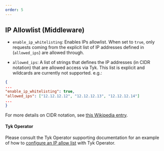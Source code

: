 ```yaml
---
order: 5
---
```


## IP Allowlist (Middleware)

* `enable_ip_whitelisting`: Enables IPs <Tooltip tip="A list of allowed items or permitted entries">allowlist</Tooltip>. When set to `true`, only requests coming from the explicit list of IP addresses defined in (`allowed_ips`) are allowed through.

* `allowed_ips`: A list of strings that defines the IP addresses (in CIDR notation) that are allowed access via Tyk. This list is explicit and wildcards are currently not supported. e.g.:

```json
{
...
"enable_ip_whitelisting": true,
"allowed_ips": ["12.12.12.12", "12.12.12.13", "12.12.12.14"]
...
}
```

For more details on CIDR notation, see [this Wikipedia entry](https://en.wikipedia.org/wiki/Classless_Inter-Domain_Routing#CIDR_notation).

#### Tyk Operator

Please consult the Tyk Operator supporting documentation for an example of how to [configure an IP allow list](/5.6/api-management/automations#ip-allowlist) with Tyk Operator.